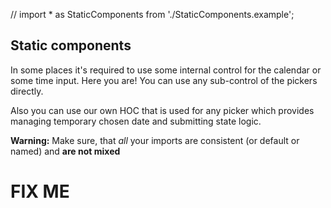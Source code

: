 // import * as StaticComponents from './StaticComponents.example';

<PageMeta title="Static componentes" />

## Static components

In some places it's required to use some internal control for the calendar or some time input. Here you
are! You can use any sub-control of the pickers directly.

<Ad />

Also you can use our own HOC that is used for any picker which provides managing temporary
chosen date and submitting state logic.

**Warning:** Make sure, that _all_ your imports are consistent (or default or named) and **are not mixed**

# FIX ME

<!-- #### Static components example

You can reuse our logic if you needed some advanced accepting or clearing fuctionality. We are providing special
`useStaticState` for that. It returns you:

- `inputProps` - props to manage date input state, format and validation.
- `pickerProps` - props that should be spreaded directly to the component
- `wrapperProps` - props to manage accept, dismiss, clear and any modal/inline functionality.

<Example source={StaticComponents} />

#### Components API

<LinkedComponents components={['Calendar', 'ClockView']} /> -->
